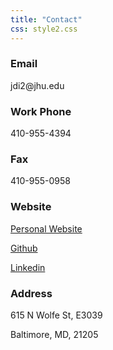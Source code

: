 ```yaml
---
title: "Contact"
css: style2.css
---
```


### Email
 jdi2@jhu.edu

### Work Phone
 410-955-4394
 
### Fax
 410-955-0958

 
### Website
 [Personal Website](http://yzhou12.github.io/personalweb)
 
 [Github](https://github.com/junruidi)
 
 [Linkedin](www.linkedin.com/in/junruidi) 

### Address
 615 N Wolfe St, E3039
 
 Baltimore, MD, 21205
